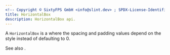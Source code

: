 ```yaml
---
<!-- Copyright © SixtyFPS GmbH <info@slint.dev> ; SPDX-License-Identifier: MIT -->
title: HorizontalBox
description: HorizontalBox api.
---
```



A `HorizontalBox` is a <Link type="HorizontalLayout" /> where the spacing and padding 
values depend on the style instead of defaulting to 0.

See also <Link type="VerticalBox"/>.
